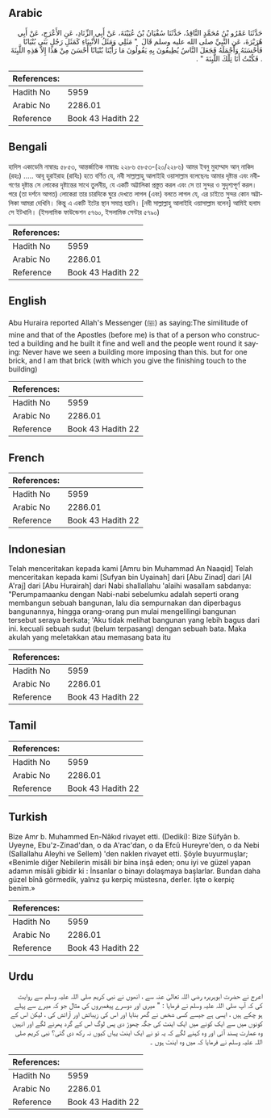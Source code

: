 ## Arabic


<div dir="rtl" lang="ar" style={{fontSize:'larger',backgroundColor:'#f8f9fa',padding:20}}>
حَدَّثَنَا عَمْرُو بْنُ مُحَمَّدٍ النَّاقِدُ، حَدَّثَنَا سُفْيَانُ بْنُ عُيَيْنَةَ، عَنْ أَبِي الزِّنَادِ، عَنِ الأَعْرَجِ، عَنْ أَبِي هُرَيْرَةَ، عَنِ النَّبِيِّ صلى الله عليه وسلم قَالَ ‏ "‏ مَثَلِي وَمَثَلُ الأَنْبِيَاءِ كَمَثَلِ رَجُلٍ بَنَى بُنْيَانًا فَأَحْسَنَهُ وَأَجْمَلَهُ فَجَعَلَ النَّاسُ يُطِيفُونَ بِهِ يَقُولُونَ مَا رَأَيْنَا بُنْيَانًا أَحْسَنَ مِنْ هَذَا إِلاَّ هَذِهِ اللَّبِنَةَ ‏.‏ فَكُنْتُ أَنَا تِلْكَ اللَّبِنَةَ ‏"‏ ‏.‏
</div>
<div style={{backgroundColor:'#f8f9fa',padding:20, marginBottom: 10}}><table> <thead> <tr> <th>References:</th> <th></th> </tr> </thead> <tbody><tr><td>Hadith No</td><td>5959</td></tr><tr><td>Arabic No</td><td>2286.01</td></tr><tr><td>Reference</td><td>Book 43 Hadith 22</td></tr></tbody></table></div>

## Bengali


<div dir="ltr" lang="bn" style={{fontSize:'larger',backgroundColor:'#f8f9fa',padding:20}}>
হাদিস একাডেমি নাম্বারঃ ৫৮৫৩, আন্তর্জাতিক নাম্বারঃ ২২৮৬ ৫৮৫৩-(২০/২২৮৬) আমর ইবনু মুহাম্মাদ আন্‌ নাকিদ (রহঃ) ..... আবূ হুরাইরাহ (রাযিঃ) হতে বর্ণিত যে, নবী সাল্লাল্লাহু আলাইহি ওয়াসাল্লাম বলেছেনঃ আমার দৃষ্টান্ত এবং নবীগণের দৃষ্টান্ত সে লোকের দৃষ্টান্তের সাথে তুলনীয়, যে একটি অট্টালিকা প্রস্তুত করল এবং সে তা সুন্দর ও সুদৃশ্যপূর্ণ করল। পরে (তা দর্শনে আগত) লোকেরা তার চারদিকে ঘুরে দেখতে লাগল (এবং) বলতে লাগল যে, এর চাইতে সুন্দর কোন অট্টালিকা আমরা দেখিনি। কিন্তু এ একটি ইটের স্থান সমাপ্ত হয়নি। [নবী সাল্লাল্লাহু আলাইহি ওয়াসাল্লাম বলেন] আমিই হলাম সে ইটখানি। (ইসলামিক ফাউন্ডেশন ৫৭৬০, ইসলামিক সেন্টার ৫৭৯০)
</div>
<div style={{backgroundColor:'#f8f9fa',padding:20, marginBottom: 10}}><table> <thead> <tr> <th>References:</th> <th></th> </tr> </thead> <tbody><tr><td>Hadith No</td><td>5959</td></tr><tr><td>Arabic No</td><td>2286.01</td></tr><tr><td>Reference</td><td>Book 43 Hadith 22</td></tr></tbody></table></div>

## English


<div dir="ltr" lang="en" style={{fontSize:'larger',backgroundColor:'#f8f9fa',padding:20}}>
Abu Huraira reported Allah's Messenger (ﷺ) as saying:The similitude of mine and that of the Apostles (before me) is that of a person who constructed a building and he built it fine and well and the people went round it saying: Never have we seen a building more imposing than this. but for one brick, and I am that brick (with which you give the finishing touch to the building)
</div>
<div style={{backgroundColor:'#f8f9fa',padding:20, marginBottom: 10}}><table> <thead> <tr> <th>References:</th> <th></th> </tr> </thead> <tbody><tr><td>Hadith No</td><td>5959</td></tr><tr><td>Arabic No</td><td>2286.01</td></tr><tr><td>Reference</td><td>Book 43 Hadith 22</td></tr></tbody></table></div>

## French


<div dir="ltr" lang="fr" style={{fontSize:'larger',backgroundColor:'#f8f9fa',padding:20}}>

</div>
<div style={{backgroundColor:'#f8f9fa',padding:20, marginBottom: 10}}><table> <thead> <tr> <th>References:</th> <th></th> </tr> </thead> <tbody><tr><td>Hadith No</td><td>5959</td></tr><tr><td>Arabic No</td><td>2286.01</td></tr><tr><td>Reference</td><td>Book 43 Hadith 22</td></tr></tbody></table></div>

## Indonesian


<div dir="ltr" lang="id" style={{fontSize:'larger',backgroundColor:'#f8f9fa',padding:20}}>
Telah menceritakan kepada kami [Amru bin Muhammad An Naaqid] Telah menceritakan kepada kami [Sufyan bin Uyainah] dari [Abu Zinad] dari [Al A'raj] dari [Abu Hurairah] dari Nabi shallallahu 'alaihi wasallam sabdanya: "Perumpamaanku dengan Nabi-nabi sebelumku adalah seperti orang membangun sebuah bangunan, lalu dia sempurnakan dan diperbagus bangunannya, hingga orang-orang pun mulai mengelilingi bangunan tersebut seraya berkata; 'Aku tidak melihat bangunan yang lebih bagus dari ini. kecuali sebuah sudut (belum terpasang) dengan sebuah bata. Maka akulah yang meletakkan atau memasang bata itu
</div>
<div style={{backgroundColor:'#f8f9fa',padding:20, marginBottom: 10}}><table> <thead> <tr> <th>References:</th> <th></th> </tr> </thead> <tbody><tr><td>Hadith No</td><td>5959</td></tr><tr><td>Arabic No</td><td>2286.01</td></tr><tr><td>Reference</td><td>Book 43 Hadith 22</td></tr></tbody></table></div>

## Tamil


<div dir="ltr" lang="ta" style={{fontSize:'larger',backgroundColor:'#f8f9fa',padding:20}}>

</div>
<div style={{backgroundColor:'#f8f9fa',padding:20, marginBottom: 10}}><table> <thead> <tr> <th>References:</th> <th></th> </tr> </thead> <tbody><tr><td>Hadith No</td><td>5959</td></tr><tr><td>Arabic No</td><td>2286.01</td></tr><tr><td>Reference</td><td>Book 43 Hadith 22</td></tr></tbody></table></div>

## Turkish


<div dir="ltr" lang="tr" style={{fontSize:'larger',backgroundColor:'#f8f9fa',padding:20}}>
Bize Amr b. Muhammed En-Nâkıd rivayet etti. (Dediki): Bize Süfyân b. Uyeyne, Ebu'z-Zinad'dan, o da A'rac'dan, o da Efcû Hureyre'den, o da Nebi (Sallallahu Aleyhi ve Sellem) 'den naklen rivayet etti. Şöyle buyurmuşlar; «Benimle diğer Nebilerin misâli bir bina inşâ eden; onu iyi ve güzel yapan adamın misâli gibidir ki : İnsanlar o binayı dolaşmaya başlarlar. Bundan daha güzel bînâ görmedik, yalnız şu kerpiç müstesna, derler. İşte o kerpiç benim.»
</div>
<div style={{backgroundColor:'#f8f9fa',padding:20, marginBottom: 10}}><table> <thead> <tr> <th>References:</th> <th></th> </tr> </thead> <tbody><tr><td>Hadith No</td><td>5959</td></tr><tr><td>Arabic No</td><td>2286.01</td></tr><tr><td>Reference</td><td>Book 43 Hadith 22</td></tr></tbody></table></div>

## Urdu


<div dir="rtl" lang="ur" style={{fontSize:'larger',backgroundColor:'#f8f9fa',padding:20}}>
اعرج نے حضرت ابوہریرہ رضی اللہ تعالیٰ عنہ سے ، انھوں نے نبی کریم صلی اللہ علیہ وسلم سے روایت کی کہ آپ صلی اللہ علیہ وسلم نے فرمایا : " میری اور دوسرے پیغمبروں کی مثال جو کہ میرے سے پہلے ہو چکے ہیں ، ایسی ہے جیسے کسی شخص نے گھر بنایا اور اس کی زیبائش اور آرائش کی ، لیکن اس کے کونوں میں سے ایک کونے میں ایک اینٹ کی جگہ چھوڑ دی پس لوگ اس کے گرد پھرنے لگے اور انہیں وہ عمارت پسند آئی اور وہ کہنے لگے کہ یہ تو نے ایک اینٹ یہاں کیوں نہ رکھ دی گئی؟ نبی کریم صلی اللہ علیہ وسلم نے فرمایا کہ میں وہ اینٹ ہوں ۔
</div>
<div style={{backgroundColor:'#f8f9fa',padding:20, marginBottom: 10}}><table> <thead> <tr> <th>References:</th> <th></th> </tr> </thead> <tbody><tr><td>Hadith No</td><td>5959</td></tr><tr><td>Arabic No</td><td>2286.01</td></tr><tr><td>Reference</td><td>Book 43 Hadith 22</td></tr></tbody></table></div>